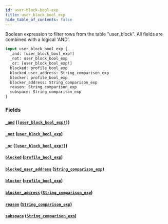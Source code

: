 ```yaml
---
id: user-block-bool-exp
title: user_block_bool_exp
hide_table_of_contents: false
---
```



Boolean expression to filter rows from the table "user_block". All fields are combined with a logical 'AND'.

```graphql
input user_block_bool_exp {
  _and: [user_block_bool_exp!]
  _not: user_block_bool_exp
  _or: [user_block_bool_exp!]
  blocked: profile_bool_exp
  blocked_user_address: String_comparison_exp
  blocker: profile_bool_exp
  blocker_address: String_comparison_exp
  reason: String_comparison_exp
  subspace: String_comparison_exp
}
```


### Fields

#### [`_and`](#) ([`[user_block_bool_exp!]`](../inputs/user-block-bool-exp))




#### [`_not`](#) ([`user_block_bool_exp`](../inputs/user-block-bool-exp))




#### [`_or`](#) ([`[user_block_bool_exp!]`](../inputs/user-block-bool-exp))




#### [`blocked`](#) ([`profile_bool_exp`](../inputs/profile-bool-exp))




#### [`blocked_user_address`](#) ([`String_comparison_exp`](../inputs/string-comparison-exp))




#### [`blocker`](#) ([`profile_bool_exp`](../inputs/profile-bool-exp))




#### [`blocker_address`](#) ([`String_comparison_exp`](../inputs/string-comparison-exp))




#### [`reason`](#) ([`String_comparison_exp`](../inputs/string-comparison-exp))




#### [`subspace`](#) ([`String_comparison_exp`](../inputs/string-comparison-exp))






